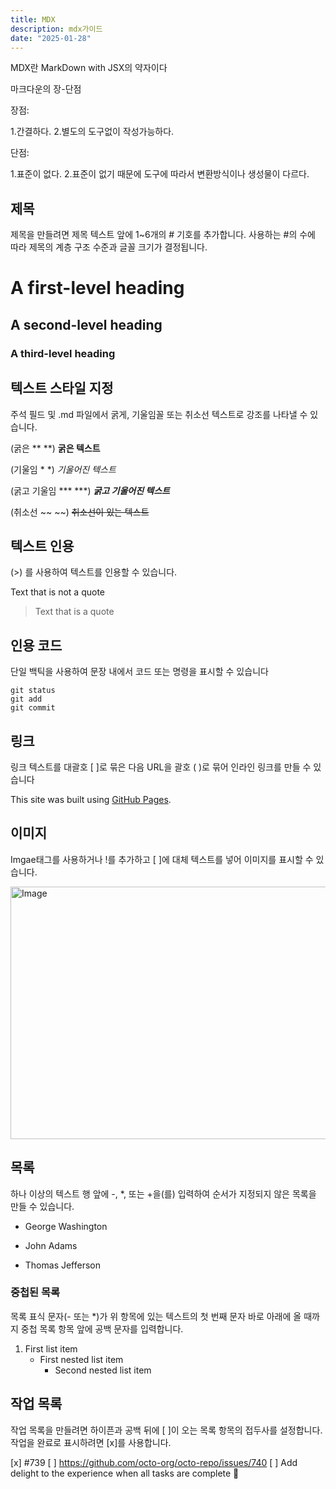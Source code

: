 ```yaml
---
title: MDX
description: mdx가이드
date: "2025-01-28"
---
```

MDX란 MarkDown with JSX의 약자이다 

마크다운의 장-단점

장점:

1.간결하다. 2.별도의 도구없이 작성가능하다.

단점: 

1.표준이 없다. 2.표준이 없기 때문에 도구에 따라서 변환방식이나 생성물이 다르다.

## 제목
제목을 만들려면 제목 텍스트 앞에 1~6개의 # 기호를 추가합니다. 사용하는 #의 수에 따라 제목의 계층 구조 수준과 글꼴 크기가 결정됩니다.
# A first-level heading
## A second-level heading
### A third-level heading

## 텍스트 스타일 지정
주석 필드 및 .md 파일에서 굵게, 기울임꼴 또는 취소선 텍스트로 강조를 나타낼 수 있습니다.

(굵은 ** **)
**굵은 텍스트**

(기울임 * *)
*기울어진 텍스트*

(굵고 기울임 *** ***)
***굵고 기울어진 텍스트*** 

(취소선 ~~ ~~)
~~취소선이 있는 텍스트~~

## 텍스트 인용
(>) 를 사용하여 텍스트를 인용할 수 있습니다.

Text that is not a quote

> Text that is a quote

## 인용 코드
단일 백틱을 사용하여 문장 내에서 코드 또는 명령을 표시할 수 있습니다

```
git status
git add
git commit
```

## 링크
링크 텍스트를 대괄호 [ ]로 묶은 다음 URL을 괄호 ( )로 묶어 인라인 링크를 만들 수 있습니다

This site was built using [GitHub Pages](https://pages.github.com/).

## 이미지
Imgae태그를 사용하거나 !를 추가하고 [ ]에 대체 텍스트를 넣어 이미지를 표시할 수 있습니다.

<Image src="/blog-post-4.jpg" width="718" height="404" alt="Image" />

## 목록
하나 이상의 텍스트 행 앞에 -, *, 또는 +을(를) 입력하여 순서가 지정되지 않은 목록을 만들 수 있습니다.

- George Washington
* John Adams
+ Thomas Jefferson

### 중첩된 목록
목록 표식 문자(- 또는 *)가 위 항목에 있는 텍스트의 첫 번째 문자 바로 아래에 올 때까지 중첩 목록 항목 앞에 공백 문자를 입력합니다.

1. First list item
   - First nested list item
     - Second nested list item

## 작업 목록
작업 목록을 만들려면 하이픈과 공백 뒤에 [ ]이 오는 목록 항목의 접두사를 설정합니다. 작업을 완료로 표시하려면 [x]를 사용합니다.

[x] #739
[ ] https://github.com/octo-org/octo-repo/issues/740
[ ] Add delight to the experience when all tasks are complete :tada:

